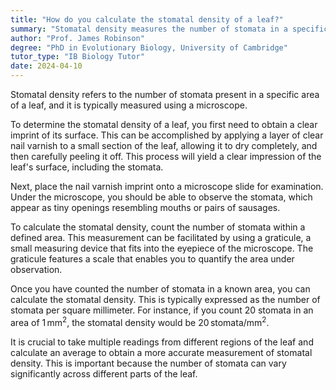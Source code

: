 ```yaml
---
title: "How do you calculate the stomatal density of a leaf?"
summary: "Stomatal density measures the number of stomata in a specific leaf area, typically assessed through microscopic observation."
author: "Prof. James Robinson"
degree: "PhD in Evolutionary Biology, University of Cambridge"
tutor_type: "IB Biology Tutor"
date: 2024-04-10
---
```


Stomatal density refers to the number of stomata present in a specific area of a leaf, and it is typically measured using a microscope.

To determine the stomatal density of a leaf, you first need to obtain a clear imprint of its surface. This can be accomplished by applying a layer of clear nail varnish to a small section of the leaf, allowing it to dry completely, and then carefully peeling it off. This process will yield a clear impression of the leaf's surface, including the stomata.

Next, place the nail varnish imprint onto a microscope slide for examination. Under the microscope, you should be able to observe the stomata, which appear as tiny openings resembling mouths or pairs of sausages.

To calculate the stomatal density, count the number of stomata within a defined area. This measurement can be facilitated by using a graticule, a small measuring device that fits into the eyepiece of the microscope. The graticule features a scale that enables you to quantify the area under observation.

Once you have counted the number of stomata in a known area, you can calculate the stomatal density. This is typically expressed as the number of stomata per square millimeter. For instance, if you count $20$ stomata in an area of $1 \, \text{mm}^2$, the stomatal density would be $20 \, \text{stomata/mm}^2$.

It is crucial to take multiple readings from different regions of the leaf and calculate an average to obtain a more accurate measurement of stomatal density. This is important because the number of stomata can vary significantly across different parts of the leaf.
    